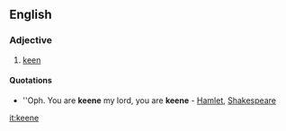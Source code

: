==English==

===Adjective===
{{en-adj}}

# {{archaic}} [[keen]]

====Quotations====
*''Oph. You are '''keene''' my lord, you are '''keene''' - [http://books.google.com/books?id=w1kJAAAAQAAJ&pg=RA1-PA54-IA1&dq=keene+Shakespeare Hamlet], [[Shakespeare]]

[[it:keene]]